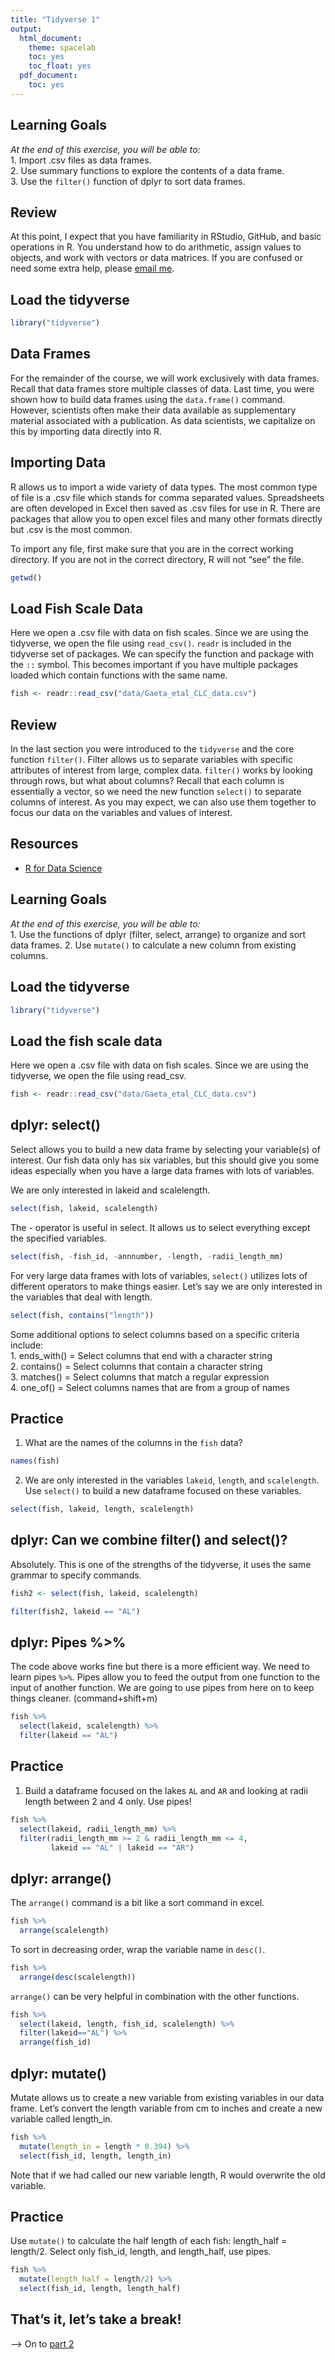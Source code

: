 ```yaml
---
title: "Tidyverse 1"
output:
  html_document:
    theme: spacelab
    toc: yes
    toc_float: yes
  pdf_document:
    toc: yes
---
```


## Learning Goals
*At the end of this exercise, you will be able to:*    
1. Import .csv files as data frames.  
2. Use summary functions to explore the contents of a data frame.  
3. Use the `filter()` function of dplyr to sort data frames.  

## Review
At this point, I expect that you have familiarity in RStudio, GitHub, and basic operations in R. You understand how to do arithmetic, assign values to objects, and work with vectors or data matrices. If you are confused or need some extra help, please [email me](mailto: jmledford@ucdavis.edu).  

## Load the tidyverse
```r
library("tidyverse")
```

## Data Frames
For the remainder of the course, we will work exclusively with data frames. Recall that data frames store multiple classes of data. Last time, you were shown how to build data frames using the `data.frame()` command. However, scientists often make their data available as supplementary material associated with a publication. As data scientists, we capitalize on this by importing data directly into R.  

## Importing Data
R allows us to import a wide variety of data types. The most common type of file is a .csv file which stands for comma separated values. Spreadsheets are often developed in Excel then saved as .csv files for use in R. There are packages that allow you to open excel files and many other formats directly but .csv is the most common.  

To import any file, first make sure that you are in the correct working directory. If you are not in the correct directory, R will not "see" the file.
```r
getwd()
```

## Load Fish Scale Data
Here we open a .csv file with data on fish scales. Since we are using the tidyverse, we open the file using `read_csv()`. `readr` is included in the tidyverse set of packages. We can specify the function and package with the `::` symbol. This becomes important if you have multiple packages loaded which contain functions with the same name. 
```r
fish <- readr::read_csv("data/Gaeta_etal_CLC_data.csv")
```












## Review
In the last section you were introduced to the `tidyverse` and the core function `filter()`. Filter allows us to separate variables with specific attributes of interest from large, complex data. `filter()` works by looking through rows, but what about columns? Recall that each column is essentially a vector, so we need the new function `select()` to separate columns of interest. As you may expect, we can also use them together to focus our data on the variables and values of interest.

## Resources
- [R for Data Science](https://r4ds.had.co.nz/)

## Learning Goals
*At the end of this exercise, you will be able to:*    
1. Use the functions of dplyr (filter, select, arrange) to organize and sort data frames. 
2. Use `mutate()` to calculate a new column from existing columns.

## Load the tidyverse
```r
library("tidyverse")
```

## Load the fish scale data
Here we open a .csv file with data on fish scales. Since we are using the tidyverse, we open the file using read_csv. 
```r
fish <- readr::read_csv("data/Gaeta_etal_CLC_data.csv")
```

## dplyr: select()
Select allows you to build a new data frame by selecting your variable(s) of interest. Our fish data only has six variables, but this should give you some ideas especially when you have a large data frames with lots of variables.  

We are only interested in lakeid and scalelength.
```r
select(fish, lakeid, scalelength)
```

The - operator is useful in select. It allows us to select everything except the specified variables.
```r
select(fish, -fish_id, -annnumber, -length, -radii_length_mm)
```

For very large data frames with lots of variables, `select()` utilizes lots of different operators to make things easier. Let's say we are only interested in the variables that deal with length.
```r
select(fish, contains("length"))
```

Some additional options to select columns based on a specific criteria include:  
1. ends_with() = Select columns that end with a character string  
2. contains() = Select columns that contain a character string  
3. matches() = Select columns that match a regular expression  
4. one_of() = Select columns names that are from a group of names  

## Practice
1. What are the names of the columns in the `fish` data?
```r
names(fish)
```

2. We are only interested in the variables `lakeid`, `length`, and `scalelength`. Use `select()` to build a new dataframe focused on these variables.
```r
select(fish, lakeid, length, scalelength)
```

## dplyr: Can we combine filter() and select()?
Absolutely. This is one of the strengths of the tidyverse, it uses the same grammar to specify commands.
```r
fish2 <- select(fish, lakeid, scalelength)

filter(fish2, lakeid == "AL")
```

## dplyr: Pipes %>% 
The code above works fine but there is a more efficient way. We need to learn pipes `%>%`. Pipes allow you to feed the output from one function to the input of another function. We are going to use pipes from here on to keep things cleaner. (command+shift+m)
```r
fish %>%
  select(lakeid, scalelength) %>%
  filter(lakeid == "AL")
```

## Practice
1. Build a dataframe focused on the lakes `AL` and `AR` and looking at radii length between 2 and 4 only. Use pipes!
```r
fish %>% 
  select(lakeid, radii_length_mm) %>%
  filter(radii_length_mm >= 2 & radii_length_mm <= 4,
         lakeid == "AL" | lakeid == "AR")
```

## dplyr: arrange()
The `arrange()` command is a bit like a sort command in excel.
```r
fish %>% 
  arrange(scalelength)
```

To sort in decreasing order, wrap the variable name in `desc()`.
```r
fish %>% 
  arrange(desc(scalelength))
```

`arrange()` can be very helpful in combination with the other functions.
```r
fish %>% 
  select(lakeid, length, fish_id, scalelength) %>% 
  filter(lakeid=="AL") %>% 
  arrange(fish_id)
```

## dplyr: mutate()

Mutate allows us to create a new variable from existing variables in our data frame. Let's convert the length variable from cm to inches and create a new variable called length_in.
```r
fish %>% 
  mutate(length_in = length * 0.394) %>% 
  select(fish_id, length, length_in)
```

Note that if we had called our new variable length, R would overwrite the old variable. 

## Practice

Use `mutate()` to calculate the half length of each fish: length_half = length/2. Select only fish_id, length, and length_half, use pipes.
```r
fish %>% 
  mutate(length_half = length/2) %>% 
  select(fish_id, length, length_half)
```


## That's it, let's take a break!   

--> On to [part 2](https://jmledford3115.github.io/datascibiol/lab3_2.html)  